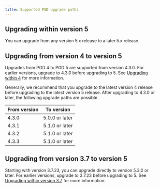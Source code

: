 ```yaml
---
title: Supported PGD upgrade paths
---
```


## Upgrading within version 5

You can upgrade from any version 5.x release to a later 5.x release. 

## Upgrading from version 4 to version 5

Upgrades from PGD 4 to PGD 5 are supported from version 4.3.0. For earlier
versions, upgrade to 4.3.0 before upgrading to 5. See [Upgrading within
4](/pgd/4/upgrades/upgrade_paths/#upgrading-within-version-4) for more
information. 

Generally, we recommend that you upgrade to the latest version 4
release before upgrading to the latest version 5 release. After upgrading to
4.3.0 or later, the following upgrade paths are possible.

| From version | To version |
| ---- | -- |
| 4.3.0 | 5.0.0 or later |
| 4.3.1 | 5.1.0 or later |
| 4.3.2 | 5.1.0 or later |
| 4.3.3 | 5.1.0 or later |

## Upgrading from version 3.7 to version 5

Starting with version 3.7.23, you can upgrade directly to version 5.3.0 or later. 
For earlier versions, upgrade to 3.7.23 before upgrading to 5. 
See [Upgrading within version 3.7](/pgd/3.7/bdr/upgrades/supported_paths/#upgrading-within-version-37) 
for more information. 
